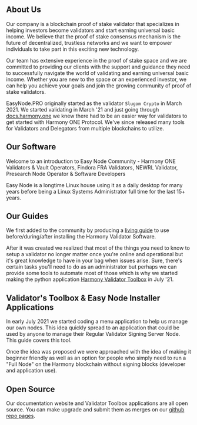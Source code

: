 ## About Us
Our company is a blockchain proof of stake validator that specializes in helping investors become validators and start earning universal basic income. We believe that the proof of stake consensus mechanism is the future of decentralized, trustless networks and we want to empower individuals to take part in this exciting new technology.  

Our team has extensive experience in the proof of stake space and we are committed to providing our clients with the support and guidance they need to successfully navigate the world of validating and earning universal basic income. Whether you are new to the space or an experienced investor, we can help you achieve your goals and join the growing community of proof of stake validators.  

EasyNode.PRO originally started as the validator `Slugom Crypto` in March 2021. We started validating in March '21 and just going through [docs.harmony.one](https://docs.harmony.one) we knew there had to be an easier way for validators to get started with Harmony ONE Protocol. We've since released many tools for Validators and Delegators from multiple blockchains to utilize.  

## Our Software
Welcome to an introduction to Easy Node Community - Harmony ONE Validators & Vault Operators, Findora FRA Validators, NEWRL Validator, Presearch Node Operator & Software Developers

Easy Node is a longtime Linux house using it as a daily desktop for many years before being a Linux Systems Administrator full time for the last 15+ years.

## Our Guides
We first added to the community by producing a [living guide](/harmony/companion) to use before/during/after installing the Harmony Validator Software.

After it was created we realized that most of the things you need to know to setup a validator no longer matter once you're online and operational but it's great knowledge to have in your bag when issues arise. Sure, there's certain tasks you'll need to do as an administrator but perhaps we can provide some tools to automate most of those which is why we started making the python application [Harmony Validator Toolbox](https://github.com/easy-node-pro/harmony-toolbox) in July '21.

## Validator's Toolbox & Easy Node Installer Applications
In early July 2021 we started coding a menu application to help us manage our own nodes. This idea quickly spread to an application that could be used by anyone to manage their Regular Validator Signing Server Node. This guide covers this tool.

Once the idea was proposed we were approached with the idea of making it beginner friendly as well as an option for people who simply need to run a "Full Node" on the Harmony blockchain without signing blocks \(developer and application use\).

## Open Source
Our documentation website and Validator Toolbox applications are all open source. You can make upgrade and submit them as merges on our [github repo pages](https://github.com/easy-node-pro/).
